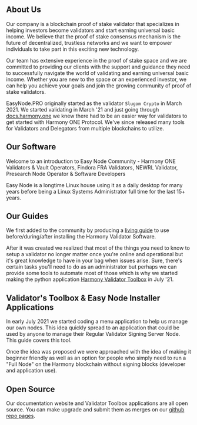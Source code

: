 ## About Us
Our company is a blockchain proof of stake validator that specializes in helping investors become validators and start earning universal basic income. We believe that the proof of stake consensus mechanism is the future of decentralized, trustless networks and we want to empower individuals to take part in this exciting new technology.  

Our team has extensive experience in the proof of stake space and we are committed to providing our clients with the support and guidance they need to successfully navigate the world of validating and earning universal basic income. Whether you are new to the space or an experienced investor, we can help you achieve your goals and join the growing community of proof of stake validators.  

EasyNode.PRO originally started as the validator `Slugom Crypto` in March 2021. We started validating in March '21 and just going through [docs.harmony.one](https://docs.harmony.one) we knew there had to be an easier way for validators to get started with Harmony ONE Protocol. We've since released many tools for Validators and Delegators from multiple blockchains to utilize.  

## Our Software
Welcome to an introduction to Easy Node Community - Harmony ONE Validators & Vault Operators, Findora FRA Validators, NEWRL Validator, Presearch Node Operator & Software Developers

Easy Node is a longtime Linux house using it as a daily desktop for many years before being a Linux Systems Administrator full time for the last 15+ years.

## Our Guides
We first added to the community by producing a [living guide](/harmony/companion) to use before/during/after installing the Harmony Validator Software.

After it was created we realized that most of the things you need to know to setup a validator no longer matter once you're online and operational but it's great knowledge to have in your bag when issues arise. Sure, there's certain tasks you'll need to do as an administrator but perhaps we can provide some tools to automate most of those which is why we started making the python application [Harmony Validator Toolbox](https://github.com/easy-node-pro/harmony-toolbox) in July '21.

## Validator's Toolbox & Easy Node Installer Applications
In early July 2021 we started coding a menu application to help us manage our own nodes. This idea quickly spread to an application that could be used by anyone to manage their Regular Validator Signing Server Node. This guide covers this tool.

Once the idea was proposed we were approached with the idea of making it beginner friendly as well as an option for people who simply need to run a "Full Node" on the Harmony blockchain without signing blocks \(developer and application use\).

## Open Source
Our documentation website and Validator Toolbox applications are all open source. You can make upgrade and submit them as merges on our [github repo pages](https://github.com/easy-node-pro/).
